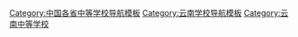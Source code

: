 [[Category:中国各省中等学校导航模板|Category:中国各省中等学校导航模板]]
[[Category:云南学校导航模板|Category:云南学校导航模板]]
[[Category:云南中等学校|Category:云南中等学校]]
